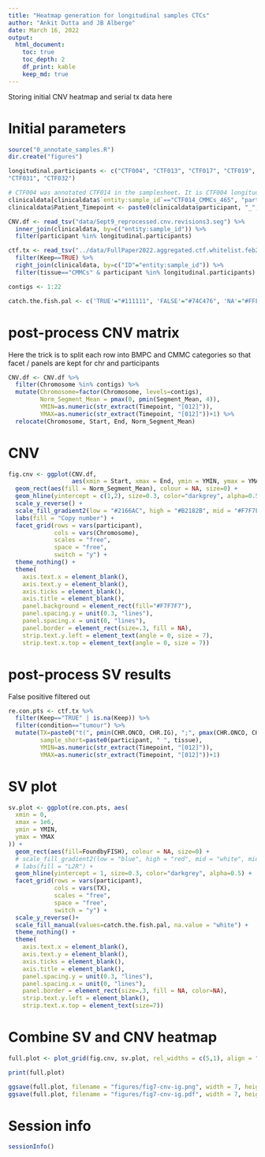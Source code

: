 ```yaml
---
title: "Heatmap generation for longitudinal samples CTCs"
author: "Ankit Dutta and JB Alberge"
date: March 16, 2022
output: 
  html_document:
    toc: true
    toc_depth: 2
    df_print: kable
    keep_md: true
---
```


Storing initial CNV heatmap and serial tx data here

# Initial parameters

```r
source("0_annotate_samples.R")
dir.create("figures")

longitudinal.participants <- c("CTF004", "CTF013", "CTF017", "CTF019", "CTF024", "CTF027", 
"CTF031", "CTF032")

# CTF004 was annotated CTF014 in the samplesheet. It is CTF004 longitudinal sampling untreated.
clinicaldata[clinicaldata$`entity:sample_id`=="CTF014_CMMCs_465", "participant"] <- "CTF004"
clinicaldata$Patient_Timepoint <- paste0(clinicaldata$participant, "_", clinicaldata$Timepoint)

CNV.df <- read_tsv("data/Sept9_reprocessed.cnv.revisions3.seg") %>% 
  inner_join(clinicaldata, by=c("entity:sample_id")) %>% 
  filter(participant %in% longitudinal.participants)

ctf.tx <- read_tsv("../data/FullPaper2022.aggregated.ctf.whitelist.feb28.txt") %>% 
  filter(Keep==TRUE) %>%
  right_join(clinicaldata, by=c("ID"="entity:sample_id")) %>%
  filter(tissue=="CMMCs" & participant %in% longitudinal.participants)

contigs <- 1:22

catch.the.fish.pal <- c('TRUE'="#111111", 'FALSE'="#74C476", 'NA'="#FFFFFF")

```

# post-process CNV matrix

Here the trick is to split each row into BMPC and CMMC categories so that facet / panels are kept for chr and participants

```r

CNV.df <- CNV.df %>% 
  filter(Chromosome %in% contigs) %>%
  mutate(Chromosome=factor(Chromosome, levels=contigs),
         Norm_Segment_Mean = pmax(0, pmin(Segment_Mean, 4)),
         YMIN=as.numeric(str_extract(Timepoint, "[012]")),
         YMAX=as.numeric(str_extract(Timepoint, "[012]"))+1) %>%
  relocate(Chromosome, Start, End, Norm_Segment_Mean)

```

# CNV

```r
fig.cnv <- ggplot(CNV.df, 
                  aes(xmin = Start, xmax = End, ymin = YMIN, ymax = YMAX)) +
  geom_rect(aes(fill = Norm_Segment_Mean), colour = NA, size=0) +
  geom_hline(yintercept = c(1,2), size=0.3, color="darkgrey", alpha=0.5) +
  scale_y_reverse() +
  scale_fill_gradient2(low = "#2166AC", high = "#B2182B", mid = "#F7F7F7", midpoint = 2, na.value = "#F7F7F7") +
  labs(fill = "Copy number") +
  facet_grid(rows = vars(participant),
             cols = vars(Chromosome),
             scales = "free", 
             space = "free",
             switch = "y") +
  theme_nothing() +
  theme(
    axis.text.x = element_blank(),
    axis.text.y = element_blank(),
    axis.ticks = element_blank(),
    axis.title = element_blank(),
    panel.background = element_rect(fill="#F7F7F7"),
    panel.spacing.y = unit(0.3, "lines"),
    panel.spacing.x = unit(0, "lines"),
    panel.border = element_rect(size=.3, fill = NA),
    strip.text.y.left = element_text(angle = 0, size = 7),
    strip.text.x.top = element_text(angle = 0, size = 7))
```

# post-process SV results

False positive filtered out

```r
re.con.pts <- ctf.tx %>% 
  filter(Keep=="TRUE" | is.na(Keep)) %>%
  filter(condition=="tumour") %>%
  mutate(TX=paste0("t(", pmin(CHR.ONCO, CHR.IG), ";", pmax(CHR.ONCO, CHR.IG), ")"),
         sample_short=paste0(participant, " ", tissue),
         YMIN=as.numeric(str_extract(Timepoint, "[012]")),
         YMAX=as.numeric(str_extract(Timepoint, "[012]"))+1)
```

# SV plot

```r
sv.plot <- ggplot(re.con.pts, aes(
  xmin = 0,
  xmax = 1e6,
  ymin = YMIN,
  ymax = YMAX
)) +
  geom_rect(aes(fill=FoundbyFISH), colour = NA, size=0) +
  # scale_fill_gradient2(low = "blue", high = "red", mid = "white", midpoint = 0, na.value = "lightgrey") +
  # labs(fill = "L2R") +
  geom_hline(yintercept = 1, size=0.3, color="darkgrey", alpha=0.5) +
  facet_grid(rows = vars(participant),
             cols = vars(TX),
             scales = "free",
             space = "free",
             switch = "y") +
  scale_y_reverse()+
  scale_fill_manual(values=catch.the.fish.pal, na.value = "white") +
  theme_nothing() + 
  theme(
    axis.text.x = element_blank(),
    axis.text.y = element_blank(),
    axis.ticks = element_blank(),
    axis.title = element_blank(),
    panel.spacing.y = unit(0.3, "lines"),
    panel.spacing.x = unit(0, "lines"),
    panel.border = element_rect(size=.3, fill = NA, color=NA),
    strip.text.y.left = element_blank(),
    strip.text.x.top = element_text(size=7))
```

# Combine SV and CNV heatmap

```r

full.plot <- plot_grid(fig.cnv, sv.plot, rel_widths = c(5,1), align = "hv")

print(full.plot)

ggsave(full.plot, filename = "figures/fig7-cnv-ig.png", width = 7, height = 3)
ggsave(full.plot, filename = "figures/fig7-cnv-ig.pdf", width = 7, height = 3)

```


# Session info

```r
sessionInfo()
```